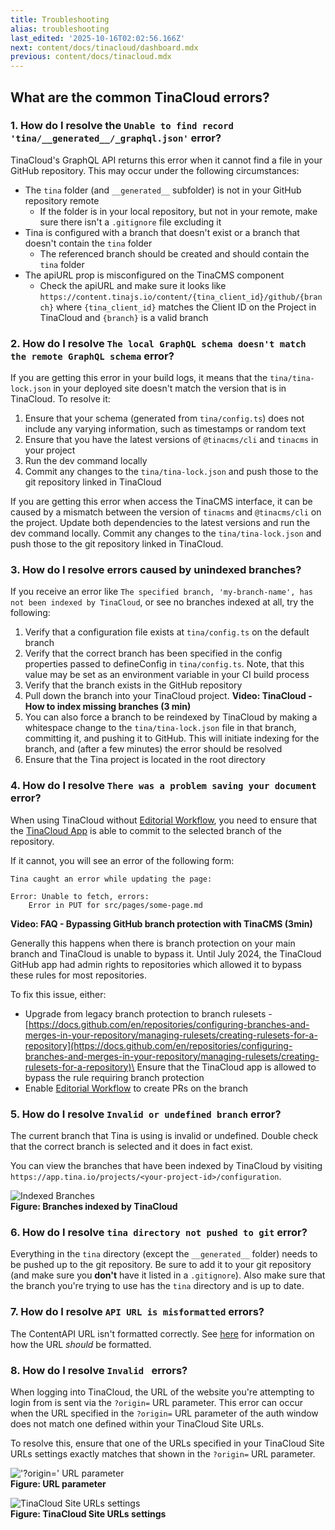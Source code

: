 ```yaml
---
title: Troubleshooting
alias: troubleshooting
last_edited: '2025-10-16T02:02:56.166Z'
next: content/docs/tinacloud/dashboard.mdx
previous: content/docs/tinacloud.mdx
---
```


## What are the common TinaCloud errors?

### 1. How do I resolve the `Unable to find record 'tina/__generated__/_graphql.json'` error?

TinaCloud's GraphQL API returns this error when it cannot find a file in your GitHub repository. This may occur under the following circumstances:

* The `tina` folder (and `__generated__` subfolder) is not in your GitHub repository remote
  * If the folder is in your local repository, but not in your remote, make sure there isn't a `.gitignore` file excluding it
* Tina is configured with a branch that doesn't exist or a branch that doesn't contain the `tina` folder
  * The referenced branch should be created and should contain the `tina` folder
* The apiURL prop is misconfigured on the TinaCMS component
  * Check the apiURL and make sure it looks like `https://content.tinajs.io/content/{tina_client_id}/github/{branch}` where `{tina_client_id}` matches the Client ID on the Project in TinaCloud and `{branch}` is a valid branch

### 2. How do I resolve `The local GraphQL schema doesn't match the remote GraphQL schema` error?

If you are getting this error in your build logs, it means that the `tina/tina-lock.json` in your deployed site doesn't match the version that is in TinaCloud. To resolve it:

1. Ensure that your schema (generated from `tina/config.ts`) does not include any varying information, such as timestamps or random text
2. Ensure that you have the latest versions of `@tinacms/cli` and `tinacms` in your project
3. Run the dev command locally
4. Commit any changes to the `tina/tina-lock.json` and push those to the git repository linked in TinaCloud

If you are getting this error when access the TinaCMS interface, it can be caused by a mismatch between the version of `tinacms` and `@tinacms/cli` on the project. Update both dependencies to the latest versions and run the dev command locally. Commit any changes to the `tina/tina-lock.json` and push those to the git repository linked in TinaCloud.

### 3. How do I resolve errors caused by unindexed branches?

If you receive an error like `The specified branch, 'my-branch-name', has not been indexed by TinaCloud`, or see no branches indexed at all, try the following:

1. Verify that a configuration file exists at `tina/config.ts` on the default branch
2. Verify that the correct branch has been specified in the config properties passed to defineConfig in `tina/config.ts`. Note, that this value may be set as an environment variable in your CI build process
3. Verify that the branch exists in the GitHub repository
4. Pull down the branch into your TinaCloud project. <Youtube embedSrc="https://youtube.com/embed/GDAQle7Q-sY" /> **Video: TinaCloud - How to index missing branches (3 min)**
5. You can also force a branch to be reindexed by TinaCloud by making a whitespace change to the `tina/tina-lock.json` file in that branch, committing it, and pushing it to GitHub. This will initiate indexing for the branch, and (after a few minutes) the error should be resolved
6. Ensure that the Tina project is located in the root directory

### 4. How do I resolve `There was a problem saving your document` error?

When using TinaCloud without [Editorial Workflow](/editorial-workflow), you need to ensure that the [TinaCloud App](https://github.com/apps/tina-cloud-app) is able to commit to the selected branch of the repository.

If it cannot, you will see an error of the following form:

```text
Tina caught an error while updating the page:

Error: Unable to fetch, errors:
    Error in PUT for src/pages/some-page.md
```

<Youtube embedSrc=" https://www.youtube.com/embed/MTIJotdIG9E?si=8mcaNAqogQRwL678" />

**Video: FAQ - Bypassing GitHub branch protection with TinaCMS (3min)**

Generally this happens when there is branch protection on your main branch and TinaCloud is unable to bypass it. Until July 2024, the TinaCloud GitHub app had admin rights to repositories which allowed it to bypass these rules for most repositories.

To fix this issue, either:

* Upgrade from legacy branch protection to branch rulesets - [https://docs.github.com/en/repositories/configuring-branches-and-merges-in-your-repository/managing-rulesets/creating-rulesets-for-a-repository](https://docs.github.com/en/repositories/configuring-branches-and-merges-in-your-repository/managing-rulesets/creating-rulesets-for-a-repository)\
  Ensure that the TinaCloud app is allowed to bypass the rule requiring branch protection
* Enable [Editorial Workflow](/editorial-workflow) to create PRs on the branch

### 5. How do I resolve `Invalid or undefined branch` error?

The current branch that Tina is using is invalid or undefined. Double check that the correct branch is selected and it does in fact exist.

You can view the branches that have been indexed by TinaCloud by visiting `https://app.tina.io/projects/<your-project-id>/configuration`.

![Indexed Branches](/img/docs/tinacloud/branch-status.png)\
**Figure: Branches indexed by TinaCloud**

### 6. How do I resolve `tina directory not pushed to git` error?

Everything in the `tina` directory (except the `__generated__` folder) needs to be pushed up to the git repository. Be sure to add it to your git repository (and make sure you **don't** have it listed in a `.gitignore`). Also make sure that the branch you're trying to use has the `tina` directory and is up to date.

### 7. How do I resolve `API URL is misformatted` errors?

The ContentAPI URL isn't formatted correctly. See [here](/docs/tinacloud/overview/#enabling-tina-cloud-in-tinacms) for information on how the URL *should* be formatted.

### 8. How do I resolve `Invalid ` errors?

When logging into TinaCloud, the URL of the website you're attempting to login from is sent via the `?origin=` URL parameter. This error can occur when the URL specified in the `?origin=` URL parameter of the auth window does not match one defined within your TinaCloud Site URLs.

To resolve this, ensure that one of the URLs specified in your TinaCloud Site URLs settings exactly matches that shown in the `?origin=` URL parameter.

!['?origin=' URL parameter](/img/docs/introduction/origin-url-highlight.png)\
**Figure: URL parameter**

![TinaCloud Site URLs settings](/img/docs/introduction/tina-site-url-highlight.png)\
**Figure: TinaCloud Site URLs settings**

